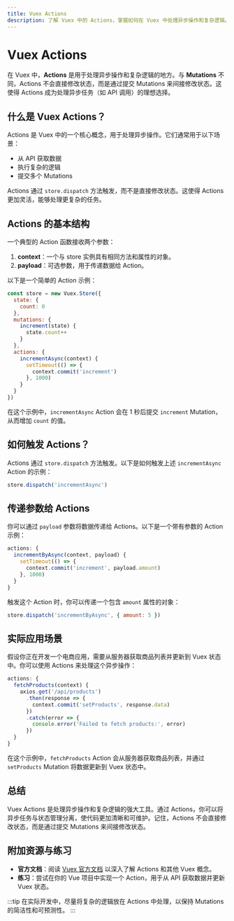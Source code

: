 ```yaml
---
title: Vuex Actions
description: 了解 Vuex 中的 Actions，掌握如何在 Vuex 中处理异步操作和复杂逻辑。
---
```


# Vuex Actions

在 Vuex 中，**Actions** 是用于处理异步操作和复杂逻辑的地方。与 **Mutations** 不同，Actions 不会直接修改状态，而是通过提交 Mutations 来间接修改状态。这使得 Actions 成为处理异步任务（如 API 调用）的理想选择。

## 什么是 Vuex Actions？

Actions 是 Vuex 中的一个核心概念，用于处理异步操作。它们通常用于以下场景：

- 从 API 获取数据
- 执行复杂的逻辑
- 提交多个 Mutations

Actions 通过 `store.dispatch` 方法触发，而不是直接修改状态。这使得 Actions 更加灵活，能够处理更复杂的任务。

## Actions 的基本结构

一个典型的 Action 函数接收两个参数：

1. **context**：一个与 store 实例具有相同方法和属性的对象。
2. **payload**：可选参数，用于传递数据给 Action。

以下是一个简单的 Action 示例：

```javascript
const store = new Vuex.Store({
  state: {
    count: 0
  },
  mutations: {
    increment(state) {
      state.count++
    }
  },
  actions: {
    incrementAsync(context) {
      setTimeout(() => {
        context.commit('increment')
      }, 1000)
    }
  }
})
```

在这个示例中，`incrementAsync` Action 会在 1 秒后提交 `increment` Mutation，从而增加 `count` 的值。

## 如何触发 Actions？

Actions 通过 `store.dispatch` 方法触发。以下是如何触发上述 `incrementAsync` Action 的示例：

```javascript
store.dispatch('incrementAsync')
```

## 传递参数给 Actions

你可以通过 `payload` 参数将数据传递给 Actions。以下是一个带有参数的 Action 示例：

```javascript
actions: {
  incrementByAsync(context, payload) {
    setTimeout(() => {
      context.commit('increment', payload.amount)
    }, 1000)
  }
}
```

触发这个 Action 时，你可以传递一个包含 `amount` 属性的对象：

```javascript
store.dispatch('incrementByAsync', { amount: 5 })
```

## 实际应用场景

假设你正在开发一个电商应用，需要从服务器获取商品列表并更新到 Vuex 状态中。你可以使用 Actions 来处理这个异步操作：

```javascript
actions: {
  fetchProducts(context) {
    axios.get('/api/products')
      .then(response => {
        context.commit('setProducts', response.data)
      })
      .catch(error => {
        console.error('Failed to fetch products:', error)
      })
  }
}
```

在这个示例中，`fetchProducts` Action 会从服务器获取商品列表，并通过 `setProducts` Mutation 将数据更新到 Vuex 状态中。

## 总结

Vuex Actions 是处理异步操作和复杂逻辑的强大工具。通过 Actions，你可以将异步任务与状态管理分离，使代码更加清晰和可维护。记住，Actions 不会直接修改状态，而是通过提交 Mutations 来间接修改状态。

## 附加资源与练习

- **官方文档**：阅读 [Vuex 官方文档](https://vuex.vuejs.org/zh/) 以深入了解 Actions 和其他 Vuex 概念。
- **练习**：尝试在你的 Vue 项目中实现一个 Action，用于从 API 获取数据并更新 Vuex 状态。

:::tip
在实际开发中，尽量将复杂的逻辑放在 Actions 中处理，以保持 Mutations 的简洁性和可预测性。
:::